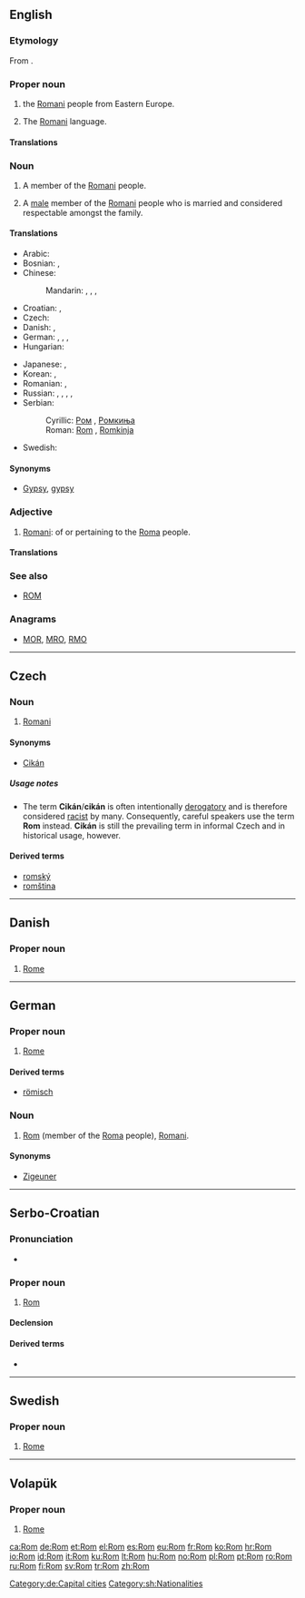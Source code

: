 {{also|rom|ROM|Rom.|rơm|Róm|room}}
==English==

===Etymology===
From {{etyl|rom}} {{term|Rom|lang=rom}}.

===Proper noun===
{{en-proper noun}}

# {{n-g|The ethnic designation used by}} the [[Romani]] people from Eastern Europe.
# {{rarely}} The [[Romani]] language.

====Translations====
{{trans-see|language|Romani}}

===Noun===
{{en-noun|pl2=Roma}}

# A member of the [[Romani]] people.
# {{context|particularly}} A [[male]] member of the [[Romani]] people who is married and considered respectable amongst the family.

====Translations====
{{trans-top|a member of the Romani people}}
* Arabic: {{t-|ar|غجر|m|tr=ghájar}}
* Bosnian: {{t-|bs|Rom|m}}, {{t-|bs|Romkinja|f}}
* Chinese:
*: Mandarin: {{t|cmn|吉普賽人|sc=Hani}}, {{t|cmn|吉普赛人|tr=Jípǔsài-rén|sc=Hani}}, {{t|cmn|羅姆人|sc=Hani}}, {{t|cmn|罗姆人|tr=Luómǔ-rén|sc=Hani}}
* Croatian: {{t+|hr|Rom|m}}, {{t-|hr|Romkinja|f}}
* Czech: {{t-|cs|Rom|m}}
* Danish: {{t-|da|roma|c}}, {{t-|da|romani|c}}
* German: {{t+|de|Rom|m}}, {{t+|de|Roma|m|p}}, {{t+|de|Zigeuner|m}}, {{t+|de|Zigeunerin|f}}
* Hungarian: {{t+|hu|roma}}
{{trans-mid}}
* Japanese: {{t-|ja|ジプシー|tr=Jipushī}}, {{t-|ja|ロマ|tr=Roma}}
* Korean: {{t-|ko|집시|tr=Jipsi|sc=Hang}}, {{t-|ko|롬|tr=Rom|sc=Hang}}
* Romanian: {{t-|ro|rom|m}}, {{t-|ro|țigan|m}}
* Russian: {{t+|ru|цыган|m|tr=cygán}}, {{t+|ru|цыганка|f|tr=cygánka}}, {{t-|ru|рома|m|f|tr=róma}} {{indeclinable}}, {{t-|ru|ромал|m|tr=romál}}, {{t-|ru|ромалка|f|tr=romálka}}
* Serbian:
*: Cyrillic: [[Ром#Serbian|Ром]] {{m}}, [[Ромкиња#Serbian|Ромкиња]] {{f}}
*: Roman: [[Rom#Serbian|Rom]] {{m}}, [[Romkinja#Serbian|Romkinja]] {{f}}
* Swedish: {{t+|sv|Rom}}
{{trans-bottom}}

====Synonyms====
* {{qualifier|sometimes offensive}} [[Gypsy]], [[gypsy]]

===Adjective===
{{en-adj|-}}

# {{rare}} [[Romani]]: of or pertaining to the [[Roma]] people.

====Translations====
{{trans-see|Romani}}

===See also===
* [[ROM]]

===Anagrams===
* [[MOR#English|MOR]], [[MRO#English|MRO]], [[RMO#English|RMO]]

----

==Czech==

===Noun===
{{cs-noun|g=m}}

# {{sense|person}} [[Romani]]

====Synonyms====
* [[Cikán]]

=====Usage notes=====
* The term '''Cikán'''/'''cikán''' is often intentionally [[derogatory]] and is therefore considered [[racist]] by many. Consequently, careful speakers use the term '''Rom''' instead. '''Cikán''' is still the prevailing term in informal Czech and in historical usage, however.

====Derived terms====
* [[romský]]
* [[romština]]

----

==Danish==

===Proper noun===
{{head|da|proper noun}}

# [[Rome]]

----

==German==

===Proper noun===
{{de-proper noun|g=n}}

# [[Rome]]

====Derived terms====
* [[römisch]]

===Noun===
{{de-proper noun|g=m}}

# {{sense|person}} [[#English|Rom]] (member of the [[Roma]] people), [[Romani]].

====Synonyms====
* {{qualifier|sometimes offensive}} [[Zigeuner]]

[[Category:de:Capital cities]]

----

==Serbo-Croatian==

===Pronunciation===
* {{IPA|/rôːm/|lang=sh}}

===Proper noun===
{{sh-proper noun|g=m|head=Rȏm|r|Ром|Ро̑м}}

# [[#English|Rom]] {{qualifier|male Romani person}}

====Declension====
{{sh-decl-noun
|Rom|Romi
|Roma|Roma
|Romu|Romima
|Roma|Rome
|Rome|Romi
|Romu|Romima
|Romom|Romima
}}

====Derived terms====
* {{l|sh|Romkinja|Rȍmkinja}}

[[Category:sh:Nationalities]]

----

==Swedish==

===Proper noun===
{{head|sv|proper noun|g=n}}

# [[Rome]] {{qualifier|city and ancient empire}}

----

==Volapük==

===Proper noun===
{{head|vo|proper noun}}

# [[Rome]]

[[ca:Rom]]
[[de:Rom]]
[[et:Rom]]
[[el:Rom]]
[[es:Rom]]
[[eu:Rom]]
[[fr:Rom]]
[[ko:Rom]]
[[hr:Rom]]
[[io:Rom]]
[[id:Rom]]
[[it:Rom]]
[[ku:Rom]]
[[lt:Rom]]
[[hu:Rom]]
[[no:Rom]]
[[pl:Rom]]
[[pt:Rom]]
[[ro:Rom]]
[[ru:Rom]]
[[fi:Rom]]
[[sv:Rom]]
[[tr:Rom]]
[[zh:Rom]]